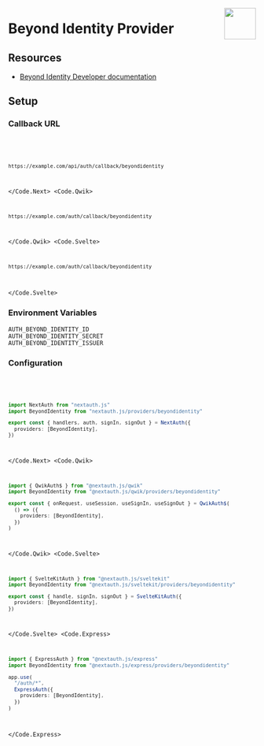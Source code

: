 
<img
  align="right"
  src="/img/providers/beyondidentity.svg"
  height="64"
  width="64"
/>

# Beyond Identity Provider

## Resources

- [Beyond Identity Developer documentation](https://developer.beyondidentity.com/)

## Setup

### Callback URL

<Code>
  <Code.Next>

```bash
https://example.com/api/auth/callback/beyondidentity
```

  </Code.Next>
  <Code.Qwik>

```bash
https://example.com/auth/callback/beyondidentity
```

  </Code.Qwik>
  <Code.Svelte>

```bash
https://example.com/auth/callback/beyondidentity
```

  </Code.Svelte>
</Code>

### Environment Variables

```
AUTH_BEYOND_IDENTITY_ID
AUTH_BEYOND_IDENTITY_SECRET
AUTH_BEYOND_IDENTITY_ISSUER
```

### Configuration

<Code>
  <Code.Next>

```ts filename="/auth.ts"
import NextAuth from "nextauth.js"
import BeyondIdentity from "nextauth.js/providers/beyondidentity"

export const { handlers, auth, signIn, signOut } = NextAuth({
  providers: [BeyondIdentity],
})
```

  </Code.Next>
  <Code.Qwik>
  
```ts filename="/src/routes/plugin@auth.ts"
import { QwikAuth$ } from "@nextauth.js/qwik"
import BeyondIdentity from "@nextauth.js/qwik/providers/beyondidentity"

export const { onRequest, useSession, useSignIn, useSignOut } = QwikAuth$(
  () => ({
    providers: [BeyondIdentity],
  })
)
```

  </Code.Qwik>
  <Code.Svelte>

```ts filename="/src/auth.ts"
import { SvelteKitAuth } from "@nextauth.js/sveltekit"
import BeyondIdentity from "@nextauth.js/sveltekit/providers/beyondidentity"

export const { handle, signIn, signOut } = SvelteKitAuth({
  providers: [BeyondIdentity],
})
```

  </Code.Svelte>
  <Code.Express>

```ts filename="/src/app.ts"
import { ExpressAuth } from "@nextauth.js/express"
import BeyondIdentity from "@nextauth.js/express/providers/beyondidentity"

app.use(
  "/auth/*",
  ExpressAuth({
    providers: [BeyondIdentity],
  })
)
```

  </Code.Express>
</Code>
